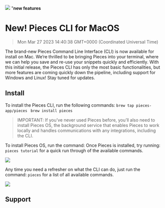 ![](https://uploads-ssl.webflow.com/6143afec68f555387049efb3/630d7d15022987deff8a46ea_ezgif_com-gif-maker40_919cbea34b6d9d86d3e44830658e7873_2000.png)
"**new features**
# New! Pieces CLI for MacOS
> Mon Mar 27 2023 14:40:38 GMT+0000 (Coordinated Universal Time)

The brand-new Pieces Command Line Interface (CLI) is now available for install on Mac. We’re thrilled to be bringing Pieces into your terminal, where we can help you save and re-use your snippets quickly and efficiently.
With this initial release, the Pieces CLI has only the most basic functionalities, but more features are coming quickly down the pipeline, including support for Windows and Linux! Stay tuned for updates.

## Install
To install the Pieces CLI, run the following commands:
```brew tap pieces-app/pieces ```
```brew install pieces```

> IMPORTANT: If you’ve never used Pieces before, you’ll also need to install Pieces OS, the background service that enables Pieces to work locally and handles communications with any integrations, including the CLI.

To install Pieces OS, run the command:
Once Pieces is installed, try running: ```pieces tutorial``` for a quick run through of the available commands.

![](https://uploads-ssl.webflow.com/6143afec68f555387049efb3/630d7d1602298758378a472b_ezgif_com-gif-maker38_f7efd5703637c9c84823b11d33f7c333_800.png)

Any time you need a refresher on what the CLI can do, just run the command: <code>pieces</code> for a list of all available commands.

![](https://uploads-ssl.webflow.com/6143afec68f555387049efb3/630d7d1502298782888a4725_ezgif_com-gif-maker39_3e00ef6a368ab1102f7c80c9ec6c99bc_800.png)

## Support
